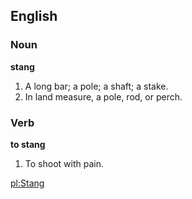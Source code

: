 ==English==

===Noun===

'''stang'''

#A long bar; a pole; a shaft; a stake.
#In land measure, a pole, rod, or perch.

===Verb===

'''to stang'''

#To shoot with pain.

[[pl:Stang]]